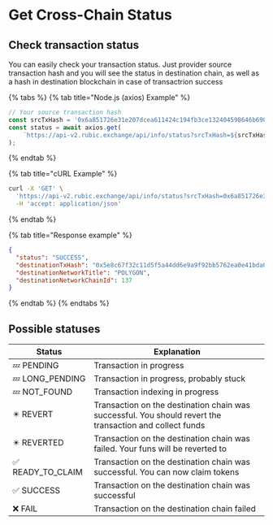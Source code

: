 # Get Cross-Chain Status

## Check transaction status

You can easily check your transaction status. Just provider source transaction hash and you will see the status in destination chain, as well as a hash in destination blockchain in case of transactrion success

{% tabs %}
{% tab title="Node.js (axios) Example" %}

```javascript
// Your source transaction hash
const srcTxHash = '0x6a851726e31e207dcea611424c194fb3ce132404598646b6903ee43fe8930e95';
const status = await axios.get(
    `https://api-v2.rubic.exchange/api/info/status?srcTxHash=${srcTxHash}`
);
```

{% endtab %}

{% tab title="cURL Example" %}

```bash
curl -X 'GET' \
  'https://api-v2.rubic.exchange/api/info/status?srcTxHash=0x6a851726e31e207dcea611424c194fb3ce132404598646b6903ee43fe8930e95' \
  -H 'accept: application/json'
```

{% endtab %}

{% tab title="Response example" %}

```json
{
  "status": "SUCCESS",
  "destinationTxHash": "0x5e8c67f32c11d5f5a44dd6e9a9f92bb5762ea0e41bda01c6a77228365b614e02",
  "destinationNetworkTitle": "POLYGON",
  "destinationNetworkChainId": 137
}
```

{% endtab %}
{% endtabs %}

## Possible statuses

| Status             | Explanation                                                                                              |
| ------------------ | -------------------------------------------------------------------------------------------------------- |
| 💤 PENDING         | Transaction in progress                                                                                  |
| 💤 LONG\_PENDING   | Transaction in progress, probably stuck                                                                  |
| 💤 NOT\_FOUND      | Transaction indexing in progress                                                                         |
| ✴️ REVERT          | Transaction on the destination chain was successful. You should revert the transaction and collect funds |
| ✴️ REVERTED        | Transaction on the destination chain was failed. Your funs will be reverted to                           |
| ✅ READY\_TO\_CLAIM | Transaction on the destination chain was successful. You can now claim tokens                            |
| ✅ SUCCESS          | Transaction on the destination chain was successful                                                      |
| ❌ FAIL             | Transaction on the destination chain failed                                                              |